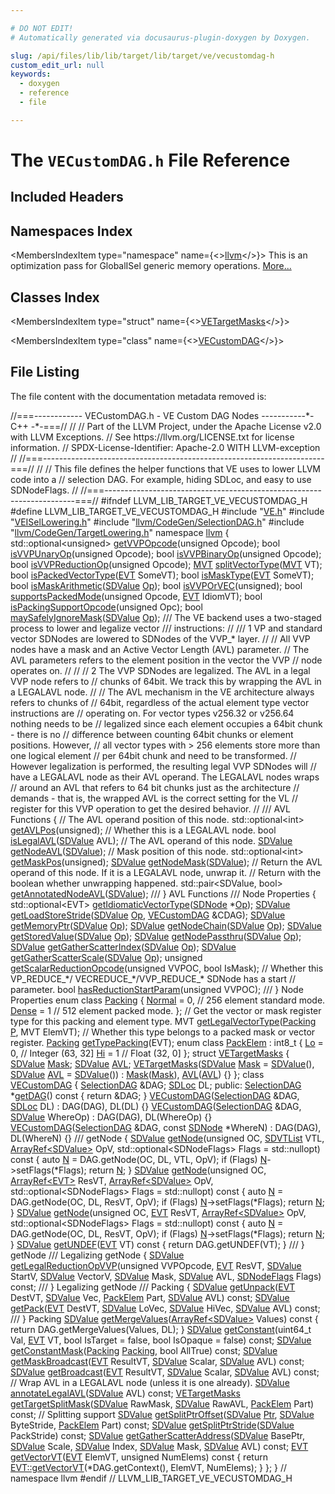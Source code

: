 ```yaml
---

# DO NOT EDIT!
# Automatically generated via docusaurus-plugin-doxygen by Doxygen.

slug: /api/files/lib/lib/target/lib/target/ve/vecustomdag-h
custom_edit_url: null
keywords:
  - doxygen
  - reference
  - file

---
```





# The `VECustomDAG.h` File Reference

<DoxygenPage pluginConfig={pluginConfig}>



## Included Headers

<IncludesList>
<IncludesListItem
  filePath="VE.h"
  permalink="/docs/api/files/lib/lib/target/lib/target/ve/ve-h"
  isLocal="true" />
<IncludesListItem
  filePath="VEISelLowering.h"
  permalink="/docs/api/files/lib/lib/target/lib/target/ve/veisellowering-h"
  isLocal="true" />
<IncludesListItem
  filePath="llvm/CodeGen/SelectionDAG.h"
  permalink="/docs/api/files/include/include/llvm/include/llvm/codegen/selectiondag-h"
  isLocal="true" />
<IncludesListItem
  filePath="llvm/CodeGen/TargetLowering.h"
  permalink="/docs/api/files/include/include/llvm/include/llvm/codegen/targetlowering-h"
  isLocal="true" />
</IncludesList>

## Namespaces Index

<MembersIndex>

<MembersIndexItem
  type="namespace"
  name={<><a href="/docs/api/namespaces/llvm">llvm</a></>}>
This is an optimization pass for GlobalISel generic memory operations. <a href="/docs/api/namespaces/llvm/#details">More...</a>
</MembersIndexItem>

</MembersIndex>

## Classes Index

<MembersIndex>

<MembersIndexItem
  type="struct"
  name={<><a href="/docs/api/structs/llvm/vetargetmasks">VETargetMasks</a></>}>
</MembersIndexItem>

<MembersIndexItem
  type="class"
  name={<><a href="/docs/api/classes/llvm/vecustomdag">VECustomDAG</a></>}>
</MembersIndexItem>

</MembersIndex>


## File Listing

The file content with the documentation metadata removed is:

<ProgramListing>

<Link id="l00001" /><CodeLine lineNumber="1"><span class="doxyHighlightComment">//===------------ VECustomDAG.h - VE Custom DAG Nodes -----------&#42;- C++ -&#42;-===//</span></CodeLine>
<Link id="l00002" /><CodeLine lineNumber="2"><span class="doxyHighlightComment">//</span></CodeLine>
<Link id="l00003" /><CodeLine lineNumber="3"><span class="doxyHighlightComment">// Part of the LLVM Project, under the Apache License v2.0 with LLVM Exceptions.</span></CodeLine>
<Link id="l00004" /><CodeLine lineNumber="4"><span class="doxyHighlightComment">// See https://llvm.org/LICENSE.txt for license information.</span></CodeLine>
<Link id="l00005" /><CodeLine lineNumber="5"><span class="doxyHighlightComment">// SPDX-License-Identifier: Apache-2.0 WITH LLVM-exception</span></CodeLine>
<Link id="l00006" /><CodeLine lineNumber="6"><span class="doxyHighlightComment">//</span></CodeLine>
<Link id="l00007" /><CodeLine lineNumber="7"><span class="doxyHighlightComment">//===----------------------------------------------------------------------===//</span></CodeLine>
<Link id="l00008" /><CodeLine lineNumber="8"><span class="doxyHighlightComment">//</span></CodeLine>
<Link id="l00009" /><CodeLine lineNumber="9"><span class="doxyHighlightComment">// This file defines the helper functions that VE uses to lower LLVM code into a</span></CodeLine>
<Link id="l00010" /><CodeLine lineNumber="10"><span class="doxyHighlightComment">// selection DAG.  For example, hiding SDLoc, and easy to use SDNodeFlags.</span></CodeLine>
<Link id="l00011" /><CodeLine lineNumber="11"><span class="doxyHighlightComment">//</span></CodeLine>
<Link id="l00012" /><CodeLine lineNumber="12"><span class="doxyHighlightComment">//===----------------------------------------------------------------------===//</span></CodeLine>
<Link id="l00013" /><CodeLine lineNumber="13"></CodeLine>
<Link id="l00014" /><CodeLine lineNumber="14"><span class="doxyHighlightPreprocessor">#ifndef LLVM&#95;LIB&#95;TARGET&#95;VE&#95;VECUSTOMDAG&#95;H</span></CodeLine>
<Link id="l00015" /><CodeLine lineNumber="15"><span class="doxyHighlightPreprocessor">#define LLVM&#95;LIB&#95;TARGET&#95;VE&#95;VECUSTOMDAG&#95;H</span></CodeLine>
<Link id="l00016" /><CodeLine lineNumber="16"></CodeLine>
<Link id="l00017" /><CodeLine lineNumber="17"><span class="doxyHighlightPreprocessor">#include &quot;<a href="/docs/api/files/lib/lib/target/lib/target/ve/ve-h">VE.h</a>&quot;</span></CodeLine>
<Link id="l00018" /><CodeLine lineNumber="18"><span class="doxyHighlightPreprocessor">#include &quot;<a href="/docs/api/files/lib/lib/target/lib/target/ve/veisellowering-h">VEISelLowering.h</a>&quot;</span></CodeLine>
<Link id="l00019" /><CodeLine lineNumber="19"><span class="doxyHighlightPreprocessor">#include &quot;<a href="/docs/api/files/include/include/llvm/include/llvm/codegen/selectiondag-h">llvm/CodeGen/SelectionDAG.h</a>&quot;</span></CodeLine>
<Link id="l00020" /><CodeLine lineNumber="20"><span class="doxyHighlightPreprocessor">#include &quot;<a href="/docs/api/files/include/include/llvm/include/llvm/codegen/targetlowering-h">llvm/CodeGen/TargetLowering.h</a>&quot;</span></CodeLine>
<Link id="l00021" /><CodeLine lineNumber="21"></CodeLine>
<Link id="l00022" /><CodeLine lineNumber="22"><span class="doxyHighlightKeyword">namespace </span><span class="doxyHighlight"><a href="/docs/api/namespaces/llvm">llvm</a> &#123;</span></CodeLine>
<Link id="l00023" /><CodeLine lineNumber="23"></CodeLine>
<Link id="l00024" /><CodeLine lineNumber="24"><span class="doxyHighlight">std::optional&lt;unsigned&gt; <a href="/docs/api/namespaces/llvm/#adcf46d0509fd943e2c820a47542d2425">getVVPOpcode</a>(</span><span class="doxyHighlightKeywordType">unsigned</span><span class="doxyHighlight"> Opcode);</span></CodeLine>
<Link id="l00025" /><CodeLine lineNumber="25"></CodeLine>
<Link id="l00026" /><CodeLine lineNumber="26"><span class="doxyHighlightKeywordType">bool</span><span class="doxyHighlight"> <a href="/docs/api/namespaces/llvm/#add178caf1ecd98ed44e9b3eab31ddfe2">isVVPUnaryOp</a>(</span><span class="doxyHighlightKeywordType">unsigned</span><span class="doxyHighlight"> Opcode);</span></CodeLine>
<Link id="l00027" /><CodeLine lineNumber="27"><span class="doxyHighlightKeywordType">bool</span><span class="doxyHighlight"> <a href="/docs/api/namespaces/llvm/#a2c64a669d95c6a6b00030c41a177a9da">isVVPBinaryOp</a>(</span><span class="doxyHighlightKeywordType">unsigned</span><span class="doxyHighlight"> Opcode);</span></CodeLine>
<Link id="l00028" /><CodeLine lineNumber="28"><span class="doxyHighlightKeywordType">bool</span><span class="doxyHighlight"> <a href="/docs/api/namespaces/llvm/#a024e466dba1b29c31da74dab698c04de">isVVPReductionOp</a>(</span><span class="doxyHighlightKeywordType">unsigned</span><span class="doxyHighlight"> Opcode);</span></CodeLine>
<Link id="l00029" /><CodeLine lineNumber="29"></CodeLine>
<Link id="l00030" /><CodeLine lineNumber="30"><span class="doxyHighlight"><a href="/docs/api/classes/llvm/mvt">MVT</a> <a href="/docs/api/namespaces/llvm/#a8efbddafefbb593b9fdc564bbe6e71fb">splitVectorType</a>(<a href="/docs/api/classes/llvm/mvt">MVT</a> VT);</span></CodeLine>
<Link id="l00031" /><CodeLine lineNumber="31"></CodeLine>
<Link id="l00032" /><CodeLine lineNumber="32"><span class="doxyHighlightKeywordType">bool</span><span class="doxyHighlight"> <a href="/docs/api/namespaces/llvm/#a0346da3fb8d131cf057b3f5c1757400b">isPackedVectorType</a>(<a href="/docs/api/structs/llvm/evt">EVT</a> SomeVT);</span></CodeLine>
<Link id="l00033" /><CodeLine lineNumber="33"></CodeLine>
<Link id="l00034" /><CodeLine lineNumber="34"><span class="doxyHighlightKeywordType">bool</span><span class="doxyHighlight"> <a href="/docs/api/namespaces/llvm/#a7c242ac8227e53a677e25cac39aaad82">isMaskType</a>(<a href="/docs/api/structs/llvm/evt">EVT</a> SomeVT);</span></CodeLine>
<Link id="l00035" /><CodeLine lineNumber="35"></CodeLine>
<Link id="l00036" /><CodeLine lineNumber="36"><span class="doxyHighlightKeywordType">bool</span><span class="doxyHighlight"> <a href="/docs/api/namespaces/llvm/#a7306c5f69408b74aa73eee21f015d405">isMaskArithmetic</a>(<a href="/docs/api/classes/llvm/sdvalue">SDValue</a> <a href="/docs/api/namespaces/llvm/#ab471937b9a227e70c7fe8bd9604014d6">Op</a>);</span></CodeLine>
<Link id="l00037" /><CodeLine lineNumber="37"></CodeLine>
<Link id="l00038" /><CodeLine lineNumber="38"><span class="doxyHighlightKeywordType">bool</span><span class="doxyHighlight"> <a href="/docs/api/namespaces/llvm/#aaa6eee8b0a715f1cb6c4b2535e56c253">isVVPOrVEC</a>(</span><span class="doxyHighlightKeywordType">unsigned</span><span class="doxyHighlight">);</span></CodeLine>
<Link id="l00039" /><CodeLine lineNumber="39"></CodeLine>
<Link id="l00040" /><CodeLine lineNumber="40"><span class="doxyHighlightKeywordType">bool</span><span class="doxyHighlight"> <a href="/docs/api/namespaces/llvm/#a11f8a2a87014bdd3d5b35eee4d313258">supportsPackedMode</a>(</span><span class="doxyHighlightKeywordType">unsigned</span><span class="doxyHighlight"> Opcode, <a href="/docs/api/structs/llvm/evt">EVT</a> IdiomVT);</span></CodeLine>
<Link id="l00041" /><CodeLine lineNumber="41"></CodeLine>
<Link id="l00042" /><CodeLine lineNumber="42"><span class="doxyHighlightKeywordType">bool</span><span class="doxyHighlight"> <a href="/docs/api/namespaces/llvm/#ab1c30ed11946c4d4d210fe29e395daad">isPackingSupportOpcode</a>(</span><span class="doxyHighlightKeywordType">unsigned</span><span class="doxyHighlight"> Opc);</span></CodeLine>
<Link id="l00043" /><CodeLine lineNumber="43"></CodeLine>
<Link id="l00044" /><CodeLine lineNumber="44"><span class="doxyHighlightKeywordType">bool</span><span class="doxyHighlight"> <a href="/docs/api/namespaces/llvm/#aa52af7575fa2cbe434ddc8227952195b">maySafelyIgnoreMask</a>(<a href="/docs/api/classes/llvm/sdvalue">SDValue</a> <a href="/docs/api/namespaces/llvm/#ab471937b9a227e70c7fe8bd9604014d6">Op</a>);</span></CodeLine>
<Link id="l00045" /><CodeLine lineNumber="45"></CodeLine>
<Link id="l00046" /><CodeLine lineNumber="46"><span class="doxyHighlightComment">/// The VE backend uses a two-staged process to lower and legalize vector</span></CodeLine>
<Link id="l00047" /><CodeLine lineNumber="47"><span class="doxyHighlightComment">/// instructions:</span></CodeLine>
<Link id="l00048" /><CodeLine lineNumber="48"><span class="doxyHighlightComment">//</span></CodeLine>
<Link id="l00049" /><CodeLine lineNumber="49"><span class="doxyHighlightComment">/// 1 VP and standard vector SDNodes are lowered to SDNodes of the VVP&#95;&#42; layer.</span></CodeLine>
<Link id="l00050" /><CodeLine lineNumber="50"><span class="doxyHighlightComment">//</span></CodeLine>
<Link id="l00051" /><CodeLine lineNumber="51"><span class="doxyHighlightComment">//     All VVP nodes have a mask and an Active Vector Length (AVL) parameter.</span></CodeLine>
<Link id="l00052" /><CodeLine lineNumber="52"><span class="doxyHighlightComment">//     The AVL parameters refers to the element position in the vector the VVP</span></CodeLine>
<Link id="l00053" /><CodeLine lineNumber="53"><span class="doxyHighlightComment">//     node operates on.</span></CodeLine>
<Link id="l00054" /><CodeLine lineNumber="54"><span class="doxyHighlightComment">//</span></CodeLine>
<Link id="l00055" /><CodeLine lineNumber="55"><span class="doxyHighlightComment">//</span></CodeLine>
<Link id="l00056" /><CodeLine lineNumber="56"><span class="doxyHighlightComment">//  2 The VVP SDNodes are legalized. The AVL in a legal VVP node refers to</span></CodeLine>
<Link id="l00057" /><CodeLine lineNumber="57"><span class="doxyHighlightComment">//     chunks of 64bit. We track this by wrapping the AVL in a LEGALAVL node.</span></CodeLine>
<Link id="l00058" /><CodeLine lineNumber="58"><span class="doxyHighlightComment">//</span></CodeLine>
<Link id="l00059" /><CodeLine lineNumber="59"><span class="doxyHighlightComment">//     The AVL mechanism in the VE architecture always refers to chunks of</span></CodeLine>
<Link id="l00060" /><CodeLine lineNumber="60"><span class="doxyHighlightComment">//     64bit, regardless of the actual element type vector instructions are</span></CodeLine>
<Link id="l00061" /><CodeLine lineNumber="61"><span class="doxyHighlightComment">//     operating on. For vector types v256.32 or v256.64 nothing needs to be</span></CodeLine>
<Link id="l00062" /><CodeLine lineNumber="62"><span class="doxyHighlightComment">//     legalized since each element occupies a 64bit chunk - there is no</span></CodeLine>
<Link id="l00063" /><CodeLine lineNumber="63"><span class="doxyHighlightComment">//     difference between counting 64bit chunks or element positions. However,</span></CodeLine>
<Link id="l00064" /><CodeLine lineNumber="64"><span class="doxyHighlightComment">//     all vector types with &gt; 256 elements store more than one logical element</span></CodeLine>
<Link id="l00065" /><CodeLine lineNumber="65"><span class="doxyHighlightComment">//     per 64bit chunk and need to be transformed.</span></CodeLine>
<Link id="l00066" /><CodeLine lineNumber="66"><span class="doxyHighlightComment">//     However legalization is performed, the resulting legal VVP SDNodes will</span></CodeLine>
<Link id="l00067" /><CodeLine lineNumber="67"><span class="doxyHighlightComment">//     have a LEGALAVL node as their AVL operand. The LEGALAVL nodes wraps</span></CodeLine>
<Link id="l00068" /><CodeLine lineNumber="68"><span class="doxyHighlightComment">//     around an AVL that refers to 64 bit chunks just as the architecture</span></CodeLine>
<Link id="l00069" /><CodeLine lineNumber="69"><span class="doxyHighlightComment">//     demands - that is, the wrapped AVL is the correct setting for the VL</span></CodeLine>
<Link id="l00070" /><CodeLine lineNumber="70"><span class="doxyHighlightComment">//     register for this VVP operation to get the desired behavior.</span></CodeLine>
<Link id="l00071" /><CodeLine lineNumber="71"><span class="doxyHighlightComment">//</span></CodeLine>
<Link id="l00072" /><CodeLine lineNumber="72"><span class="doxyHighlightComment">/// AVL Functions &#123;</span></CodeLine>
<Link id="l00073" /><CodeLine lineNumber="73"><span class="doxyHighlightComment">// The AVL operand position of this node.</span></CodeLine>
<Link id="l00074" /><CodeLine lineNumber="74"><span class="doxyHighlight">std::optional&lt;int&gt; <a href="/docs/api/namespaces/llvm/#a14dbf0c55e1b78f05c19e973c5b54dcd">getAVLPos</a>(</span><span class="doxyHighlightKeywordType">unsigned</span><span class="doxyHighlight">);</span></CodeLine>
<Link id="l00075" /><CodeLine lineNumber="75"></CodeLine>
<Link id="l00076" /><CodeLine lineNumber="76"><span class="doxyHighlightComment">// Whether this is a LEGALAVL node.</span></CodeLine>
<Link id="l00077" /><CodeLine lineNumber="77"><span class="doxyHighlightKeywordType">bool</span><span class="doxyHighlight"> <a href="/docs/api/namespaces/llvm/#a84e306a52da2372d1d398fb5a3c75c81">isLegalAVL</a>(<a href="/docs/api/classes/llvm/sdvalue">SDValue</a> AVL);</span></CodeLine>
<Link id="l00078" /><CodeLine lineNumber="78"></CodeLine>
<Link id="l00079" /><CodeLine lineNumber="79"><span class="doxyHighlightComment">// The AVL operand of this node.</span></CodeLine>
<Link id="l00080" /><CodeLine lineNumber="80"><span class="doxyHighlight"><a href="/docs/api/classes/llvm/sdvalue">SDValue</a> <a href="/docs/api/namespaces/llvm/#a79438cba679d9bd714fcf1ac660aa9dd">getNodeAVL</a>(<a href="/docs/api/classes/llvm/sdvalue">SDValue</a>);</span></CodeLine>
<Link id="l00081" /><CodeLine lineNumber="81"></CodeLine>
<Link id="l00082" /><CodeLine lineNumber="82"><span class="doxyHighlightComment">// Mask position of this node.</span></CodeLine>
<Link id="l00083" /><CodeLine lineNumber="83"><span class="doxyHighlight">std::optional&lt;int&gt; <a href="/docs/api/namespaces/llvm/#ab12a9d38978cd2f625970c4d24ba76d5">getMaskPos</a>(</span><span class="doxyHighlightKeywordType">unsigned</span><span class="doxyHighlight">);</span></CodeLine>
<Link id="l00084" /><CodeLine lineNumber="84"></CodeLine>
<Link id="l00085" /><CodeLine lineNumber="85"><span class="doxyHighlight"><a href="/docs/api/classes/llvm/sdvalue">SDValue</a> <a href="/docs/api/namespaces/llvm/#aea6f240eaff69e5a5f5dc5108abecfc5">getNodeMask</a>(<a href="/docs/api/classes/llvm/sdvalue">SDValue</a>);</span></CodeLine>
<Link id="l00086" /><CodeLine lineNumber="86"></CodeLine>
<Link id="l00087" /><CodeLine lineNumber="87"><span class="doxyHighlightComment">// Return the AVL operand of this node. If it is a LEGALAVL node, unwrap it.</span></CodeLine>
<Link id="l00088" /><CodeLine lineNumber="88"><span class="doxyHighlightComment">// Return with the boolean whether unwrapping happened.</span></CodeLine>
<Link id="l00089" /><CodeLine lineNumber="89"><span class="doxyHighlight">std::pair&lt;SDValue, bool&gt; <a href="/docs/api/namespaces/llvm/#ab36c9d24e2e9bf7f23e297e087acb8ce">getAnnotatedNodeAVL</a>(<a href="/docs/api/classes/llvm/sdvalue">SDValue</a>);</span></CodeLine>
<Link id="l00090" /><CodeLine lineNumber="90"></CodeLine>
<Link id="l00091" /><CodeLine lineNumber="91"><span class="doxyHighlightComment">/// &#125; AVL Functions</span></CodeLine>
<Link id="l00092" /><CodeLine lineNumber="92"></CodeLine>
<Link id="l00093" /><CodeLine lineNumber="93"><span class="doxyHighlightComment">/// Node Properties &#123;</span></CodeLine>
<Link id="l00094" /><CodeLine lineNumber="94"></CodeLine>
<Link id="l00095" /><CodeLine lineNumber="95"><span class="doxyHighlight">std::optional&lt;EVT&gt; <a href="/docs/api/namespaces/llvm/#a349388caf46f4ce4705384603962aeed">getIdiomaticVectorType</a>(<a href="/docs/api/classes/llvm/sdnode">SDNode</a> &#42;<a href="/docs/api/namespaces/llvm/#ab471937b9a227e70c7fe8bd9604014d6">Op</a>);</span></CodeLine>
<Link id="l00096" /><CodeLine lineNumber="96"></CodeLine>
<Link id="l00097" /><CodeLine lineNumber="97"><span class="doxyHighlight"><a href="/docs/api/classes/llvm/sdvalue">SDValue</a> <a href="/docs/api/namespaces/llvm/#aedd8585aefa5e46401807f2f581d42c3">getLoadStoreStride</a>(<a href="/docs/api/classes/llvm/sdvalue">SDValue</a> <a href="/docs/api/namespaces/llvm/#ab471937b9a227e70c7fe8bd9604014d6">Op</a>, <a href="/docs/api/classes/llvm/vecustomdag">VECustomDAG</a> &amp;CDAG);</span></CodeLine>
<Link id="l00098" /><CodeLine lineNumber="98"></CodeLine>
<Link id="l00099" /><CodeLine lineNumber="99"><span class="doxyHighlight"><a href="/docs/api/classes/llvm/sdvalue">SDValue</a> <a href="/docs/api/namespaces/llvm/#ab070b8929e843cb3130b632013d54711">getMemoryPtr</a>(<a href="/docs/api/classes/llvm/sdvalue">SDValue</a> <a href="/docs/api/namespaces/llvm/#ab471937b9a227e70c7fe8bd9604014d6">Op</a>);</span></CodeLine>
<Link id="l00100" /><CodeLine lineNumber="100"></CodeLine>
<Link id="l00101" /><CodeLine lineNumber="101"><span class="doxyHighlight"><a href="/docs/api/classes/llvm/sdvalue">SDValue</a> <a href="/docs/api/namespaces/llvm/#a5cbf0daafe0fb49944e73ac1a968b9f9">getNodeChain</a>(<a href="/docs/api/classes/llvm/sdvalue">SDValue</a> <a href="/docs/api/namespaces/llvm/#ab471937b9a227e70c7fe8bd9604014d6">Op</a>);</span></CodeLine>
<Link id="l00102" /><CodeLine lineNumber="102"></CodeLine>
<Link id="l00103" /><CodeLine lineNumber="103"><span class="doxyHighlight"><a href="/docs/api/classes/llvm/sdvalue">SDValue</a> <a href="/docs/api/namespaces/llvm/#a2c184773989d9b05fcc2bf4f5840c1db">getStoredValue</a>(<a href="/docs/api/classes/llvm/sdvalue">SDValue</a> <a href="/docs/api/namespaces/llvm/#ab471937b9a227e70c7fe8bd9604014d6">Op</a>);</span></CodeLine>
<Link id="l00104" /><CodeLine lineNumber="104"></CodeLine>
<Link id="l00105" /><CodeLine lineNumber="105"><span class="doxyHighlight"><a href="/docs/api/classes/llvm/sdvalue">SDValue</a> <a href="/docs/api/namespaces/llvm/#a99ae9f9b511cb5dc402e9fcee10be7d8">getNodePassthru</a>(<a href="/docs/api/classes/llvm/sdvalue">SDValue</a> <a href="/docs/api/namespaces/llvm/#ab471937b9a227e70c7fe8bd9604014d6">Op</a>);</span></CodeLine>
<Link id="l00106" /><CodeLine lineNumber="106"></CodeLine>
<Link id="l00107" /><CodeLine lineNumber="107"><span class="doxyHighlight"><a href="/docs/api/classes/llvm/sdvalue">SDValue</a> <a href="/docs/api/namespaces/llvm/#acfed5678d22df4ce259fa0f83075a410">getGatherScatterIndex</a>(<a href="/docs/api/classes/llvm/sdvalue">SDValue</a> <a href="/docs/api/namespaces/llvm/#ab471937b9a227e70c7fe8bd9604014d6">Op</a>);</span></CodeLine>
<Link id="l00108" /><CodeLine lineNumber="108"></CodeLine>
<Link id="l00109" /><CodeLine lineNumber="109"><span class="doxyHighlight"><a href="/docs/api/classes/llvm/sdvalue">SDValue</a> <a href="/docs/api/namespaces/llvm/#a1f3aeccd734488eddcb632f9bb706f0a">getGatherScatterScale</a>(<a href="/docs/api/classes/llvm/sdvalue">SDValue</a> <a href="/docs/api/namespaces/llvm/#ab471937b9a227e70c7fe8bd9604014d6">Op</a>);</span></CodeLine>
<Link id="l00110" /><CodeLine lineNumber="110"></CodeLine>
<Link id="l00111" /><CodeLine lineNumber="111"><span class="doxyHighlightKeywordType">unsigned</span><span class="doxyHighlight"> <a href="/docs/api/namespaces/llvm/#ad49951af9f5b144c4a9b80041ca3a630">getScalarReductionOpcode</a>(</span><span class="doxyHighlightKeywordType">unsigned</span><span class="doxyHighlight"> VVPOC, </span><span class="doxyHighlightKeywordType">bool</span><span class="doxyHighlight"> IsMask);</span></CodeLine>
<Link id="l00112" /><CodeLine lineNumber="112"></CodeLine>
<Link id="l00113" /><CodeLine lineNumber="113"><span class="doxyHighlightComment">// Whether this VP&#95;REDUCE&#95;&#42;/ VECREDUCE&#95;&#42;/VVP&#95;REDUCE&#95;&#42; SDNode has a start</span></CodeLine>
<Link id="l00114" /><CodeLine lineNumber="114"><span class="doxyHighlightComment">// parameter.</span></CodeLine>
<Link id="l00115" /><CodeLine lineNumber="115"><span class="doxyHighlightKeywordType">bool</span><span class="doxyHighlight"> <a href="/docs/api/namespaces/llvm/#ac9aa93c5c44060d8bb0620dca40fd2cc">hasReductionStartParam</a>(</span><span class="doxyHighlightKeywordType">unsigned</span><span class="doxyHighlight"> VVPOC);</span></CodeLine>
<Link id="l00116" /><CodeLine lineNumber="116"></CodeLine>
<Link id="l00117" /><CodeLine lineNumber="117"><span class="doxyHighlightComment">/// &#125; Node Properties</span></CodeLine>
<Link id="l00118" /><CodeLine lineNumber="118"></CodeLine>
<Link id="l00119" /><CodeLine lineNumber="119" lineLink="/docs/api/namespaces/llvm/#a6405223942a3a52775bb99d512dca2ad"><span class="doxyHighlightKeyword">enum class</span><span class="doxyHighlight"> <a href="/docs/api/namespaces/llvm/#a6405223942a3a52775bb99d512dca2ad">Packing</a> &#123;</span></CodeLine>
<Link id="l00120" /><CodeLine lineNumber="120" lineLink="/docs/api/namespaces/llvm/#a6405223942a3a52775bb99d512dca2ada960b44c579bc2f6818d2daaf9e4c16f0"><span class="doxyHighlight">  <a href="/docs/api/namespaces/llvm/#a6405223942a3a52775bb99d512dca2ada960b44c579bc2f6818d2daaf9e4c16f0">Normal</a> = 0, </span><span class="doxyHighlightComment">// 256 element standard mode.</span></CodeLine>
<Link id="l00121" /><CodeLine lineNumber="121" lineLink="/docs/api/namespaces/llvm/#a6405223942a3a52775bb99d512dca2ada9a71a13863c84ba34fc41595fc2ee0c6"><span class="doxyHighlight">  <a href="/docs/api/namespaces/llvm/#a6405223942a3a52775bb99d512dca2ada9a71a13863c84ba34fc41595fc2ee0c6">Dense</a> = 1   </span><span class="doxyHighlightComment">// 512 element packed mode.</span></CodeLine>
<Link id="l00122" /><CodeLine lineNumber="122"><span class="doxyHighlight">&#125;;</span></CodeLine>
<Link id="l00123" /><CodeLine lineNumber="123"></CodeLine>
<Link id="l00124" /><CodeLine lineNumber="124"><span class="doxyHighlightComment">// Get the vector or mask register type for this packing and element type.</span></CodeLine>
<Link id="l00125" /><CodeLine lineNumber="125"><span class="doxyHighlight">MVT <a href="/docs/api/namespaces/llvm/#aaea80b81575ab69196851372b8c5bc2a">getLegalVectorType</a>(<a href="/docs/api/namespaces/llvm/#a6405223942a3a52775bb99d512dca2ad">Packing</a> <a href="/docs/api/files/lib/lib/option/option-cpp/#a04665169063c8ca1f2ea96c27fc7c2b2">P</a>, MVT ElemVT);</span></CodeLine>
<Link id="l00126" /><CodeLine lineNumber="126"></CodeLine>
<Link id="l00127" /><CodeLine lineNumber="127"><span class="doxyHighlightComment">// Whether this type belongs to a packed mask or vector register.</span></CodeLine>
<Link id="l00128" /><CodeLine lineNumber="128"><span class="doxyHighlight"><a href="/docs/api/namespaces/llvm/#a6405223942a3a52775bb99d512dca2ad">Packing</a> <a href="/docs/api/namespaces/llvm/#ad1b6d700f803718300ba21413283f7eb">getTypePacking</a>(EVT);</span></CodeLine>
<Link id="l00129" /><CodeLine lineNumber="129"></CodeLine>
<Link id="l00130" /><CodeLine lineNumber="130" lineLink="/docs/api/namespaces/llvm/#a9ac8e4e13ad96a39c3f8db9ed633ad2b"><span class="doxyHighlightKeyword">enum class</span><span class="doxyHighlight"> <a href="/docs/api/namespaces/llvm/#a9ac8e4e13ad96a39c3f8db9ed633ad2b">PackElem</a> : int8&#95;t &#123;</span></CodeLine>
<Link id="l00131" /><CodeLine lineNumber="131" lineLink="/docs/api/namespaces/llvm/#a9ac8e4e13ad96a39c3f8db9ed633ad2baff50b4aa1c9cc2197ef898436641c911"><span class="doxyHighlight">  <a href="/docs/api/namespaces/llvm/#a9ac8e4e13ad96a39c3f8db9ed633ad2baff50b4aa1c9cc2197ef898436641c911">Lo</a> = 0, </span><span class="doxyHighlightComment">// Integer (63, 32&#93;</span></CodeLine>
<Link id="l00132" /><CodeLine lineNumber="132" lineLink="/docs/api/namespaces/llvm/#a9ac8e4e13ad96a39c3f8db9ed633ad2bac1a5298f939e87e8f962a5edfc206918"><span class="doxyHighlight">  <a href="/docs/api/namespaces/llvm/#a9ac8e4e13ad96a39c3f8db9ed633ad2bac1a5298f939e87e8f962a5edfc206918">Hi</a> = 1  </span><span class="doxyHighlightComment">// Float   (32,  0&#93;</span></CodeLine>
<Link id="l00133" /><CodeLine lineNumber="133"><span class="doxyHighlight">&#125;;</span></CodeLine>
<Link id="l00134" /><CodeLine lineNumber="134"></CodeLine>
<Link id="l00135" /><CodeLine lineNumber="135" lineLink="/docs/api/structs/llvm/vetargetmasks"><span class="doxyHighlightKeyword">struct </span><span class="doxyHighlight"><a href="/docs/api/structs/llvm/vetargetmasks/#abf55cfab15e3dc41e35e1dafe70d47ee">VETargetMasks</a> &#123;</span></CodeLine>
<Link id="l00136" /><CodeLine lineNumber="136" lineLink="/docs/api/structs/llvm/vetargetmasks/#af81521628a737b05c96112cab8007550"><span class="doxyHighlight">  <a href="/docs/api/classes/llvm/sdvalue">SDValue</a> <a href="/docs/api/structs/llvm/vetargetmasks/#af81521628a737b05c96112cab8007550">Mask</a>;</span></CodeLine>
<Link id="l00137" /><CodeLine lineNumber="137" lineLink="/docs/api/structs/llvm/vetargetmasks/#a010469ea7c26f75b5138f8258e370353"><span class="doxyHighlight">  <a href="/docs/api/classes/llvm/sdvalue">SDValue</a> <a href="/docs/api/structs/llvm/vetargetmasks/#a010469ea7c26f75b5138f8258e370353">AVL</a>;</span></CodeLine>
<Link id="l00138" /><CodeLine lineNumber="138" lineLink="/docs/api/structs/llvm/vetargetmasks/#abf55cfab15e3dc41e35e1dafe70d47ee"><span class="doxyHighlight">  <a href="/docs/api/structs/llvm/vetargetmasks/#abf55cfab15e3dc41e35e1dafe70d47ee">VETargetMasks</a>(<a href="/docs/api/classes/llvm/sdvalue">SDValue</a> <a href="/docs/api/structs/llvm/vetargetmasks/#af81521628a737b05c96112cab8007550">Mask</a> = <a href="/docs/api/files/lib/lib/target/lib/target/aarch64/aarch64isellowering-cpp/#a51cb24bd3e700fcf2f93d1afbb555a16">SDValue</a>(), <a href="/docs/api/classes/llvm/sdvalue">SDValue</a> <a href="/docs/api/structs/llvm/vetargetmasks/#a010469ea7c26f75b5138f8258e370353">AVL</a> = <a href="/docs/api/files/lib/lib/target/lib/target/aarch64/aarch64isellowering-cpp/#a51cb24bd3e700fcf2f93d1afbb555a16">SDValue</a>())</span></CodeLine>
<Link id="l00139" /><CodeLine lineNumber="139"><span class="doxyHighlight">      : <a href="/docs/api/structs/llvm/vetargetmasks/#af81521628a737b05c96112cab8007550">Mask</a>(<a href="/docs/api/structs/llvm/vetargetmasks/#af81521628a737b05c96112cab8007550">Mask</a>), <a href="/docs/api/structs/llvm/vetargetmasks/#a010469ea7c26f75b5138f8258e370353">AVL</a>(<a href="/docs/api/structs/llvm/vetargetmasks/#a010469ea7c26f75b5138f8258e370353">AVL</a>) &#123;&#125;</span></CodeLine>
<Link id="l00140" /><CodeLine lineNumber="140"><span class="doxyHighlight">&#125;;</span></CodeLine>
<Link id="l00141" /><CodeLine lineNumber="141"></CodeLine>
<Link id="l00142" /><CodeLine lineNumber="142" lineLink="/docs/api/classes/llvm/vecustomdag"><span class="doxyHighlightKeyword">class </span><span class="doxyHighlight"><a href="/docs/api/classes/llvm/vecustomdag/#a4e7da125d660f42ac931e4bdd4031393">VECustomDAG</a> &#123;</span></CodeLine>
<Link id="l00143" /><CodeLine lineNumber="143"><span class="doxyHighlight">  <a href="/docs/api/classes/llvm/selectiondag">SelectionDAG</a> &amp;DAG;</span></CodeLine>
<Link id="l00144" /><CodeLine lineNumber="144"><span class="doxyHighlight">  <a href="/docs/api/classes/llvm/sdloc">SDLoc</a> DL;</span></CodeLine>
<Link id="l00145" /><CodeLine lineNumber="145"></CodeLine>
<Link id="l00146" /><CodeLine lineNumber="146"><span class="doxyHighlightKeyword">public</span><span class="doxyHighlight">:</span></CodeLine>
<Link id="l00147" /><CodeLine lineNumber="147" lineLink="/docs/api/classes/llvm/vecustomdag/#a9882ec513cb04a263c4cbce0f8529ecd"><span class="doxyHighlight">  <a href="/docs/api/classes/llvm/selectiondag">SelectionDAG</a> &#42;<a href="/docs/api/classes/llvm/vecustomdag/#a9882ec513cb04a263c4cbce0f8529ecd">getDAG</a>()</span><span class="doxyHighlightKeyword"> const </span><span class="doxyHighlight">&#123; </span><span class="doxyHighlightKeywordFlow">return</span><span class="doxyHighlight"> &amp;DAG; &#125;</span></CodeLine>
<Link id="l00148" /><CodeLine lineNumber="148"></CodeLine>
<Link id="l00149" /><CodeLine lineNumber="149" lineLink="/docs/api/classes/llvm/vecustomdag/#a4e7da125d660f42ac931e4bdd4031393"><span class="doxyHighlight">  <a href="/docs/api/classes/llvm/vecustomdag/#a4e7da125d660f42ac931e4bdd4031393">VECustomDAG</a>(<a href="/docs/api/classes/llvm/selectiondag">SelectionDAG</a> &amp;DAG, <a href="/docs/api/classes/llvm/sdloc">SDLoc</a> DL) : DAG(DAG), DL(DL) &#123;&#125;</span></CodeLine>
<Link id="l00150" /><CodeLine lineNumber="150"></CodeLine>
<Link id="l00151" /><CodeLine lineNumber="151" lineLink="/docs/api/classes/llvm/vecustomdag/#a262f8afb6282cb142427c78c028fcd8d"><span class="doxyHighlight">  <a href="/docs/api/classes/llvm/vecustomdag/#a262f8afb6282cb142427c78c028fcd8d">VECustomDAG</a>(<a href="/docs/api/classes/llvm/selectiondag">SelectionDAG</a> &amp;DAG, <a href="/docs/api/classes/llvm/sdvalue">SDValue</a> WhereOp) : DAG(DAG), DL(WhereOp) &#123;&#125;</span></CodeLine>
<Link id="l00152" /><CodeLine lineNumber="152"></CodeLine>
<Link id="l00153" /><CodeLine lineNumber="153" lineLink="/docs/api/classes/llvm/vecustomdag/#a709b4f84b841c9e1b875b592b8343a1b"><span class="doxyHighlight">  <a href="/docs/api/classes/llvm/vecustomdag/#a709b4f84b841c9e1b875b592b8343a1b">VECustomDAG</a>(<a href="/docs/api/classes/llvm/selectiondag">SelectionDAG</a> &amp;DAG, </span><span class="doxyHighlightKeyword">const</span><span class="doxyHighlight"> <a href="/docs/api/classes/llvm/sdnode">SDNode</a> &#42;WhereN) : DAG(DAG), DL(WhereN) &#123;&#125;</span></CodeLine>
<Link id="l00154" /><CodeLine lineNumber="154"></CodeLine>
<Link id="l00155" /><CodeLine lineNumber="155"><span class="doxyHighlightComment">  /// getNode &#123;</span></CodeLine>
<Link id="l00156" /><CodeLine lineNumber="156" lineLink="/docs/api/classes/llvm/vecustomdag/#a6bc77ff0f140f382784b468fb1b8f65e"><span class="doxyHighlight">  <a href="/docs/api/classes/llvm/sdvalue">SDValue</a> <a href="/docs/api/classes/llvm/vecustomdag/#a6bc77ff0f140f382784b468fb1b8f65e">getNode</a>(</span><span class="doxyHighlightKeywordType">unsigned</span><span class="doxyHighlight"> OC, <a href="/docs/api/structs/llvm/sdvtlist">SDVTList</a> VTL, <a href="/docs/api/classes/llvm/arrayref">ArrayRef&lt;SDValue&gt;</a> OpV,</span></CodeLine>
<Link id="l00157" /><CodeLine lineNumber="157"><span class="doxyHighlight">                  std::optional&lt;SDNodeFlags&gt; Flags = std::nullopt)</span><span class="doxyHighlightKeyword"> const </span><span class="doxyHighlight">&#123;</span></CodeLine>
<Link id="l00158" /><CodeLine lineNumber="158"><span class="doxyHighlight">    </span><span class="doxyHighlightKeyword">auto</span><span class="doxyHighlight"> <a href="/docs/api/files/lib/lib/support/regcomp-c/#a0240ac851181b84ac374872dc5434ee4">N</a> = DAG.getNode(OC, DL, VTL, OpV);</span></CodeLine>
<Link id="l00159" /><CodeLine lineNumber="159"><span class="doxyHighlight">    </span><span class="doxyHighlightKeywordFlow">if</span><span class="doxyHighlight"> (Flags)</span></CodeLine>
<Link id="l00160" /><CodeLine lineNumber="160"><span class="doxyHighlight">      <a href="/docs/api/files/lib/lib/support/regcomp-c/#a0240ac851181b84ac374872dc5434ee4">N</a>-&gt;setFlags(&#42;Flags);</span></CodeLine>
<Link id="l00161" /><CodeLine lineNumber="161"><span class="doxyHighlight">    </span><span class="doxyHighlightKeywordFlow">return</span><span class="doxyHighlight"> <a href="/docs/api/files/lib/lib/support/regcomp-c/#a0240ac851181b84ac374872dc5434ee4">N</a>;</span></CodeLine>
<Link id="l00162" /><CodeLine lineNumber="162"><span class="doxyHighlight">  &#125;</span></CodeLine>
<Link id="l00163" /><CodeLine lineNumber="163"></CodeLine>
<Link id="l00164" /><CodeLine lineNumber="164" lineLink="/docs/api/classes/llvm/vecustomdag/#a24f2724c3180118c51af9b3fe77328f2"><span class="doxyHighlight">  <a href="/docs/api/classes/llvm/sdvalue">SDValue</a> <a href="/docs/api/classes/llvm/vecustomdag/#a24f2724c3180118c51af9b3fe77328f2">getNode</a>(</span><span class="doxyHighlightKeywordType">unsigned</span><span class="doxyHighlight"> OC, <a href="/docs/api/classes/llvm/arrayref">ArrayRef&lt;EVT&gt;</a> ResVT, <a href="/docs/api/classes/llvm/arrayref">ArrayRef&lt;SDValue&gt;</a> OpV,</span></CodeLine>
<Link id="l00165" /><CodeLine lineNumber="165"><span class="doxyHighlight">                  std::optional&lt;SDNodeFlags&gt; Flags = std::nullopt)</span><span class="doxyHighlightKeyword"> const </span><span class="doxyHighlight">&#123;</span></CodeLine>
<Link id="l00166" /><CodeLine lineNumber="166"><span class="doxyHighlight">    </span><span class="doxyHighlightKeyword">auto</span><span class="doxyHighlight"> <a href="/docs/api/files/lib/lib/support/regcomp-c/#a0240ac851181b84ac374872dc5434ee4">N</a> = DAG.getNode(OC, DL, ResVT, OpV);</span></CodeLine>
<Link id="l00167" /><CodeLine lineNumber="167"><span class="doxyHighlight">    </span><span class="doxyHighlightKeywordFlow">if</span><span class="doxyHighlight"> (Flags)</span></CodeLine>
<Link id="l00168" /><CodeLine lineNumber="168"><span class="doxyHighlight">      <a href="/docs/api/files/lib/lib/support/regcomp-c/#a0240ac851181b84ac374872dc5434ee4">N</a>-&gt;setFlags(&#42;Flags);</span></CodeLine>
<Link id="l00169" /><CodeLine lineNumber="169"><span class="doxyHighlight">    </span><span class="doxyHighlightKeywordFlow">return</span><span class="doxyHighlight"> <a href="/docs/api/files/lib/lib/support/regcomp-c/#a0240ac851181b84ac374872dc5434ee4">N</a>;</span></CodeLine>
<Link id="l00170" /><CodeLine lineNumber="170"><span class="doxyHighlight">  &#125;</span></CodeLine>
<Link id="l00171" /><CodeLine lineNumber="171"></CodeLine>
<Link id="l00172" /><CodeLine lineNumber="172" lineLink="/docs/api/classes/llvm/vecustomdag/#afd07a519f6f716dfb3649c99c3bf8fc2"><span class="doxyHighlight">  <a href="/docs/api/classes/llvm/sdvalue">SDValue</a> <a href="/docs/api/classes/llvm/vecustomdag/#afd07a519f6f716dfb3649c99c3bf8fc2">getNode</a>(</span><span class="doxyHighlightKeywordType">unsigned</span><span class="doxyHighlight"> OC, <a href="/docs/api/structs/llvm/evt">EVT</a> ResVT, <a href="/docs/api/classes/llvm/arrayref">ArrayRef&lt;SDValue&gt;</a> OpV,</span></CodeLine>
<Link id="l00173" /><CodeLine lineNumber="173"><span class="doxyHighlight">                  std::optional&lt;SDNodeFlags&gt; Flags = std::nullopt)</span><span class="doxyHighlightKeyword"> const </span><span class="doxyHighlight">&#123;</span></CodeLine>
<Link id="l00174" /><CodeLine lineNumber="174"><span class="doxyHighlight">    </span><span class="doxyHighlightKeyword">auto</span><span class="doxyHighlight"> <a href="/docs/api/files/lib/lib/support/regcomp-c/#a0240ac851181b84ac374872dc5434ee4">N</a> = DAG.getNode(OC, DL, ResVT, OpV);</span></CodeLine>
<Link id="l00175" /><CodeLine lineNumber="175"><span class="doxyHighlight">    </span><span class="doxyHighlightKeywordFlow">if</span><span class="doxyHighlight"> (Flags)</span></CodeLine>
<Link id="l00176" /><CodeLine lineNumber="176"><span class="doxyHighlight">      <a href="/docs/api/files/lib/lib/support/regcomp-c/#a0240ac851181b84ac374872dc5434ee4">N</a>-&gt;setFlags(&#42;Flags);</span></CodeLine>
<Link id="l00177" /><CodeLine lineNumber="177"><span class="doxyHighlight">    </span><span class="doxyHighlightKeywordFlow">return</span><span class="doxyHighlight"> <a href="/docs/api/files/lib/lib/support/regcomp-c/#a0240ac851181b84ac374872dc5434ee4">N</a>;</span></CodeLine>
<Link id="l00178" /><CodeLine lineNumber="178"><span class="doxyHighlight">  &#125;</span></CodeLine>
<Link id="l00179" /><CodeLine lineNumber="179"></CodeLine>
<Link id="l00180" /><CodeLine lineNumber="180" lineLink="/docs/api/classes/llvm/vecustomdag/#a8b43494409db5f4c462bb8dcd4a10379"><span class="doxyHighlight">  <a href="/docs/api/classes/llvm/sdvalue">SDValue</a> <a href="/docs/api/classes/llvm/vecustomdag/#a8b43494409db5f4c462bb8dcd4a10379">getUNDEF</a>(<a href="/docs/api/structs/llvm/evt">EVT</a> VT)</span><span class="doxyHighlightKeyword"> const </span><span class="doxyHighlight">&#123; </span><span class="doxyHighlightKeywordFlow">return</span><span class="doxyHighlight"> DAG.getUNDEF(VT); &#125;</span></CodeLine>
<Link id="l00181" /><CodeLine lineNumber="181"><span class="doxyHighlightComment">  /// &#125; getNode</span></CodeLine>
<Link id="l00182" /><CodeLine lineNumber="182"></CodeLine>
<Link id="l00183" /><CodeLine lineNumber="183"><span class="doxyHighlightComment">  /// Legalizing getNode &#123;</span></CodeLine>
<Link id="l00184" /><CodeLine lineNumber="184"><span class="doxyHighlight">  <a href="/docs/api/classes/llvm/sdvalue">SDValue</a> <a href="/docs/api/classes/llvm/vecustomdag/#a5dcd3bf98753b88499149fbe53d4f913">getLegalReductionOpVVP</a>(</span><span class="doxyHighlightKeywordType">unsigned</span><span class="doxyHighlight"> VVPOpcode, <a href="/docs/api/structs/llvm/evt">EVT</a> ResVT, <a href="/docs/api/classes/llvm/sdvalue">SDValue</a> StartV,</span></CodeLine>
<Link id="l00185" /><CodeLine lineNumber="185"><span class="doxyHighlight">                                 <a href="/docs/api/classes/llvm/sdvalue">SDValue</a> VectorV, <a href="/docs/api/classes/llvm/sdvalue">SDValue</a> Mask, <a href="/docs/api/classes/llvm/sdvalue">SDValue</a> AVL,</span></CodeLine>
<Link id="l00186" /><CodeLine lineNumber="186"><span class="doxyHighlight">                                 <a href="/docs/api/structs/llvm/sdnodeflags">SDNodeFlags</a> Flags) </span><span class="doxyHighlightKeyword">const</span><span class="doxyHighlight">;</span></CodeLine>
<Link id="l00187" /><CodeLine lineNumber="187"><span class="doxyHighlightComment">  /// &#125; Legalizing getNode</span></CodeLine>
<Link id="l00188" /><CodeLine lineNumber="188"></CodeLine>
<Link id="l00189" /><CodeLine lineNumber="189"><span class="doxyHighlightComment">  /// Packing &#123;</span></CodeLine>
<Link id="l00190" /><CodeLine lineNumber="190"><span class="doxyHighlight">  <a href="/docs/api/classes/llvm/sdvalue">SDValue</a> <a href="/docs/api/classes/llvm/vecustomdag/#a871da559dbbc4dd972b1fd4308fdacef">getUnpack</a>(<a href="/docs/api/structs/llvm/evt">EVT</a> DestVT, <a href="/docs/api/classes/llvm/sdvalue">SDValue</a> Vec, <a href="/docs/api/namespaces/llvm/#a9ac8e4e13ad96a39c3f8db9ed633ad2b">PackElem</a> Part, <a href="/docs/api/classes/llvm/sdvalue">SDValue</a> AVL) </span><span class="doxyHighlightKeyword">const</span><span class="doxyHighlight">;</span></CodeLine>
<Link id="l00191" /><CodeLine lineNumber="191"><span class="doxyHighlight">  <a href="/docs/api/classes/llvm/sdvalue">SDValue</a> <a href="/docs/api/classes/llvm/vecustomdag/#aac3d4c9bf1c3f241d05e2b6ff1da908c">getPack</a>(<a href="/docs/api/structs/llvm/evt">EVT</a> DestVT, <a href="/docs/api/classes/llvm/sdvalue">SDValue</a> LoVec, <a href="/docs/api/classes/llvm/sdvalue">SDValue</a> HiVec, <a href="/docs/api/classes/llvm/sdvalue">SDValue</a> AVL) </span><span class="doxyHighlightKeyword">const</span><span class="doxyHighlight">;</span></CodeLine>
<Link id="l00192" /><CodeLine lineNumber="192"><span class="doxyHighlightComment">  /// &#125; Packing</span></CodeLine>
<Link id="l00193" /><CodeLine lineNumber="193"></CodeLine>
<Link id="l00194" /><CodeLine lineNumber="194" lineLink="/docs/api/classes/llvm/vecustomdag/#a2a7d147364709982a559ec4186fa5d1e"><span class="doxyHighlight">  <a href="/docs/api/classes/llvm/sdvalue">SDValue</a> <a href="/docs/api/classes/llvm/vecustomdag/#a2a7d147364709982a559ec4186fa5d1e">getMergeValues</a>(<a href="/docs/api/classes/llvm/arrayref">ArrayRef&lt;SDValue&gt;</a> Values)</span><span class="doxyHighlightKeyword"> const </span><span class="doxyHighlight">&#123;</span></CodeLine>
<Link id="l00195" /><CodeLine lineNumber="195"><span class="doxyHighlight">    </span><span class="doxyHighlightKeywordFlow">return</span><span class="doxyHighlight"> DAG.getMergeValues(Values, DL);</span></CodeLine>
<Link id="l00196" /><CodeLine lineNumber="196"><span class="doxyHighlight">  &#125;</span></CodeLine>
<Link id="l00197" /><CodeLine lineNumber="197"></CodeLine>
<Link id="l00198" /><CodeLine lineNumber="198"><span class="doxyHighlight">  <a href="/docs/api/classes/llvm/sdvalue">SDValue</a> <a href="/docs/api/classes/llvm/vecustomdag/#adb789b9db13d7d57909fe893bf5b8ec7">getConstant</a>(uint64&#95;t Val, <a href="/docs/api/structs/llvm/evt">EVT</a> VT, </span><span class="doxyHighlightKeywordType">bool</span><span class="doxyHighlight"> IsTarget = </span><span class="doxyHighlightKeyword">false</span><span class="doxyHighlight">,</span></CodeLine>
<Link id="l00199" /><CodeLine lineNumber="199"><span class="doxyHighlight">                      </span><span class="doxyHighlightKeywordType">bool</span><span class="doxyHighlight"> IsOpaque = </span><span class="doxyHighlightKeyword">false</span><span class="doxyHighlight">) </span><span class="doxyHighlightKeyword">const</span><span class="doxyHighlight">;</span></CodeLine>
<Link id="l00200" /><CodeLine lineNumber="200"></CodeLine>
<Link id="l00201" /><CodeLine lineNumber="201"><span class="doxyHighlight">  <a href="/docs/api/classes/llvm/sdvalue">SDValue</a> <a href="/docs/api/classes/llvm/vecustomdag/#a4d94a477b234a43ddcf817c49c59d575">getConstantMask</a>(<a href="/docs/api/namespaces/llvm/#a6405223942a3a52775bb99d512dca2ad">Packing</a> <a href="/docs/api/namespaces/llvm/#a6405223942a3a52775bb99d512dca2ad">Packing</a>, </span><span class="doxyHighlightKeywordType">bool</span><span class="doxyHighlight"> AllTrue) </span><span class="doxyHighlightKeyword">const</span><span class="doxyHighlight">;</span></CodeLine>
<Link id="l00202" /><CodeLine lineNumber="202"><span class="doxyHighlight">  <a href="/docs/api/classes/llvm/sdvalue">SDValue</a> <a href="/docs/api/classes/llvm/vecustomdag/#a5cbffc44ad31b145185f0cf56289c7d3">getMaskBroadcast</a>(<a href="/docs/api/structs/llvm/evt">EVT</a> ResultVT, <a href="/docs/api/classes/llvm/sdvalue">SDValue</a> Scalar, <a href="/docs/api/classes/llvm/sdvalue">SDValue</a> AVL) </span><span class="doxyHighlightKeyword">const</span><span class="doxyHighlight">;</span></CodeLine>
<Link id="l00203" /><CodeLine lineNumber="203"><span class="doxyHighlight">  <a href="/docs/api/classes/llvm/sdvalue">SDValue</a> <a href="/docs/api/classes/llvm/vecustomdag/#a33828d2d1154bc3142d35300e0460959">getBroadcast</a>(<a href="/docs/api/structs/llvm/evt">EVT</a> ResultVT, <a href="/docs/api/classes/llvm/sdvalue">SDValue</a> Scalar, <a href="/docs/api/classes/llvm/sdvalue">SDValue</a> AVL) </span><span class="doxyHighlightKeyword">const</span><span class="doxyHighlight">;</span></CodeLine>
<Link id="l00204" /><CodeLine lineNumber="204"></CodeLine>
<Link id="l00205" /><CodeLine lineNumber="205"><span class="doxyHighlight">  </span><span class="doxyHighlightComment">// Wrap AVL in a LEGALAVL node (unless it is one already).</span></CodeLine>
<Link id="l00206" /><CodeLine lineNumber="206"><span class="doxyHighlight">  <a href="/docs/api/classes/llvm/sdvalue">SDValue</a> <a href="/docs/api/classes/llvm/vecustomdag/#a7f0d42ec138cbda5ad9f106de9c63c7c">annotateLegalAVL</a>(<a href="/docs/api/classes/llvm/sdvalue">SDValue</a> AVL) </span><span class="doxyHighlightKeyword">const</span><span class="doxyHighlight">;</span></CodeLine>
<Link id="l00207" /><CodeLine lineNumber="207"><span class="doxyHighlight">  <a href="/docs/api/structs/llvm/vetargetmasks">VETargetMasks</a> <a href="/docs/api/classes/llvm/vecustomdag/#ae417bd7b6316086f84e03b50c2bf8915">getTargetSplitMask</a>(<a href="/docs/api/classes/llvm/sdvalue">SDValue</a> RawMask, <a href="/docs/api/classes/llvm/sdvalue">SDValue</a> RawAVL,</span></CodeLine>
<Link id="l00208" /><CodeLine lineNumber="208"><span class="doxyHighlight">                                   <a href="/docs/api/namespaces/llvm/#a9ac8e4e13ad96a39c3f8db9ed633ad2b">PackElem</a> Part) </span><span class="doxyHighlightKeyword">const</span><span class="doxyHighlight">;</span></CodeLine>
<Link id="l00209" /><CodeLine lineNumber="209"></CodeLine>
<Link id="l00210" /><CodeLine lineNumber="210"><span class="doxyHighlight">  </span><span class="doxyHighlightComment">// Splitting support</span></CodeLine>
<Link id="l00211" /><CodeLine lineNumber="211"><span class="doxyHighlight">  <a href="/docs/api/classes/llvm/sdvalue">SDValue</a> <a href="/docs/api/classes/llvm/vecustomdag/#a05fa62cfcf9c4e5947236b7c8631c772">getSplitPtrOffset</a>(<a href="/docs/api/classes/llvm/sdvalue">SDValue</a> <a href="/docs/api/files/lib/lib/analysis/targetlibraryinfo-cpp/#aca185e6d0e9f423dbb24440206454872a11dbf501abf829b3ab7049c2d3a8a053">Ptr</a>, <a href="/docs/api/classes/llvm/sdvalue">SDValue</a> ByteStride,</span></CodeLine>
<Link id="l00212" /><CodeLine lineNumber="212"><span class="doxyHighlight">                            <a href="/docs/api/namespaces/llvm/#a9ac8e4e13ad96a39c3f8db9ed633ad2b">PackElem</a> Part) </span><span class="doxyHighlightKeyword">const</span><span class="doxyHighlight">;</span></CodeLine>
<Link id="l00213" /><CodeLine lineNumber="213"><span class="doxyHighlight">  <a href="/docs/api/classes/llvm/sdvalue">SDValue</a> <a href="/docs/api/classes/llvm/vecustomdag/#adb85958a25173ec157b8244230f8d83f">getSplitPtrStride</a>(<a href="/docs/api/classes/llvm/sdvalue">SDValue</a> PackStride) </span><span class="doxyHighlightKeyword">const</span><span class="doxyHighlight">;</span></CodeLine>
<Link id="l00214" /><CodeLine lineNumber="214"><span class="doxyHighlight">  <a href="/docs/api/classes/llvm/sdvalue">SDValue</a> <a href="/docs/api/classes/llvm/vecustomdag/#a51a84e2a653d37da834d4e3f7eb662c8">getGatherScatterAddress</a>(<a href="/docs/api/classes/llvm/sdvalue">SDValue</a> BasePtr, <a href="/docs/api/classes/llvm/sdvalue">SDValue</a> Scale, <a href="/docs/api/classes/llvm/sdvalue">SDValue</a> Index,</span></CodeLine>
<Link id="l00215" /><CodeLine lineNumber="215"><span class="doxyHighlight">                                  <a href="/docs/api/classes/llvm/sdvalue">SDValue</a> Mask, <a href="/docs/api/classes/llvm/sdvalue">SDValue</a> AVL) </span><span class="doxyHighlightKeyword">const</span><span class="doxyHighlight">;</span></CodeLine>
<Link id="l00216" /><CodeLine lineNumber="216" lineLink="/docs/api/classes/llvm/vecustomdag/#ada28169376dccd18b7bf89215c83adc5"><span class="doxyHighlight">  <a href="/docs/api/structs/llvm/evt">EVT</a> <a href="/docs/api/classes/llvm/vecustomdag/#ada28169376dccd18b7bf89215c83adc5">getVectorVT</a>(<a href="/docs/api/structs/llvm/evt">EVT</a> ElemVT, </span><span class="doxyHighlightKeywordType">unsigned</span><span class="doxyHighlight"> NumElems)</span><span class="doxyHighlightKeyword"> const </span><span class="doxyHighlight">&#123;</span></CodeLine>
<Link id="l00217" /><CodeLine lineNumber="217"><span class="doxyHighlight">    </span><span class="doxyHighlightKeywordFlow">return</span><span class="doxyHighlight"> <a href="/docs/api/structs/llvm/evt/#a210ba6b43ba451b698857dd9de71bd15">EVT::getVectorVT</a>(&#42;DAG.getContext(), ElemVT, NumElems);</span></CodeLine>
<Link id="l00218" /><CodeLine lineNumber="218"><span class="doxyHighlight">  &#125;</span></CodeLine>
<Link id="l00219" /><CodeLine lineNumber="219"><span class="doxyHighlight">&#125;;</span></CodeLine>
<Link id="l00220" /><CodeLine lineNumber="220"></CodeLine>
<Link id="l00221" /><CodeLine lineNumber="221"><span class="doxyHighlight">&#125; </span><span class="doxyHighlightComment">// namespace llvm</span></CodeLine>
<Link id="l00222" /><CodeLine lineNumber="222"></CodeLine>
<Link id="l00223" /><CodeLine lineNumber="223"><span class="doxyHighlightPreprocessor">#endif </span><span class="doxyHighlightComment">// LLVM&#95;LIB&#95;TARGET&#95;VE&#95;VECUSTOMDAG&#95;H</span></CodeLine>

</ProgramListing>


</DoxygenPage>
